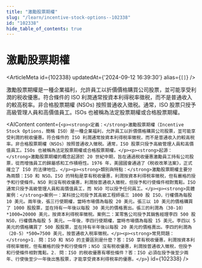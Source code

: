 ```yaml
---
title: "激勵股票期權"
slug: "/learn/incentive-stock-options--102338"
id: "102338"
hide_table_of_contents: true
---
```



# 激勵股票期權

<ArticleMeta id={102338} updatedAt={'2024-09-12 16:39:30'} alias={`[]`} />
<div className='border-solid border-b border-t-0 my-4 border-[var(--ifm-color-gray-300)]' />

激勵股票期權是一種企業福利，允許員工以折價價格購買公司股票，並可能享受利潤的税收優惠。符合條件的 ISO 利潤通常按資本利得税率徵税，而不是普通收入的較高税率。非合格股票期權 (NSOs) 按照普通收入徵税。通常，ISO 股票只授予高級管理人員和高價值員工。ISOs 也被稱為法定股票期權或合格股票期權。

<AIContent content={`<p><strong>定義：</strong>激勵股票期權（Incentive Stock Options，簡稱 ISO）是一種企業福利，允許員工以折價價格購買公司股票，並可能享受利潤的税收優惠。符合條件的 ISO 利潤通常按資本利得税率徵税，而不是普通收入的較高税率。非合格股票期權（NSOs）按照普通收入徵税。通常，ISO 股票只授予高級管理人員和高價值員工。ISOs 也被稱為法定股票期權或合格股票期權。</p><p><strong>起源：</strong>激勵股票期權的概念起源於 20 世紀中期，旨在通過税收優惠激勵員工持有公司股票，從而增強員工的歸屬感和工作積極性。1976 年，美國國會通過了《税收改革法案》，正式確立了 ISO 的法律地位。</p><p><strong>類別與特點：</strong>激勵股票期權主要分為兩類：ISO 和 NSO。ISO 的特點是享有税收優惠，利潤按資本利得税率徵税，但有嚴格的授予和行使條件。NSO 則沒有税收優惠，利潤按普通收入徵税，但授予和行使條件相對寬鬆。ISO 通常只授予高級管理人員和高價值員工，而 NSO 可以授予任何員工。</p><p><strong>具體案例：</strong>案例一：某科技公司授予其高級工程師張三 1000 股 ISO，行權價為每股 10 美元。兩年後，張三行使期權，當時市場價為每股 20 美元。張三以 10 美元的價格購買了 1000 股股票，並在持有一年後以每股 30 美元的價格賣出。張三的利潤為（30-10）*1000=20000 美元，按資本利得税率徵税。案例二：某零售公司授予其銷售經理李四 500 股 NSO，行權價為每股 5 美元。一年後，李四行使期權，當時市場價為每股 15 美元。李四以 5 美元的價格購買了 500 股股票，並在持有半年後以每股 20 美元的價格賣出。李四的利潤為（20-5）*500=7500 美元，按普通收入税率徵税。</p><p><strong>常見問題：</strong>1. 問：ISO 和 NSO 的主要區別是什麼？答：ISO 享有税收優惠，利潤按資本利得税率徵税，但有嚴格的授予和行使條件；NSO 沒有税收優惠，利潤按普通收入徵税，但授予和行使條件相對寬鬆。2. 問：ISO 的税收優惠有哪些條件？答：ISO 必須在授予後至少兩年、行使後至少一年後出售股票，才能享受資本利得税率的優惠。</p>`} id={102338} />

